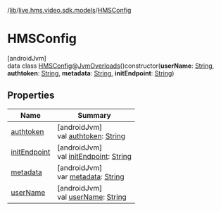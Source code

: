/[lib](/api-reference/android/v2/home/content)/[live.hms.video.sdk.models](../index)/[HMSConfig](index)

# HMSConfig

[androidJvm]\
data class [HMSConfig](index)@[JvmOverloads](https://kotlinlang.org/api/latest/jvm/stdlib/kotlin.jvm/-jvm-overloads/index.html)()constructor(**userName**: [String](https://kotlinlang.org/api/latest/jvm/stdlib/kotlin/-string/index.html), **authtoken**: [String](https://kotlinlang.org/api/latest/jvm/stdlib/kotlin/-string/index.html), **metadata**: [String](https://kotlinlang.org/api/latest/jvm/stdlib/kotlin/-string/index.html), **initEndpoint**: [String](https://kotlinlang.org/api/latest/jvm/stdlib/kotlin/-string/index.html))

## Properties

| Name                          | Summary                                                                                                                               |
| ----------------------------- | ------------------------------------------------------------------------------------------------------------------------------------- |
| [authtoken](authtoken)        | [androidJvm]<br />val [authtoken](authtoken): [String](https://kotlinlang.org/api/latest/jvm/stdlib/kotlin/-string/index.html)        |
| [initEndpoint](init-endpoint) | [androidJvm]<br />val [initEndpoint](init-endpoint): [String](https://kotlinlang.org/api/latest/jvm/stdlib/kotlin/-string/index.html) |
| [metadata](metadata)          | [androidJvm]<br />var [metadata](metadata): [String](https://kotlinlang.org/api/latest/jvm/stdlib/kotlin/-string/index.html)          |
| [userName](user-name)         | [androidJvm]<br />val [userName](user-name): [String](https://kotlinlang.org/api/latest/jvm/stdlib/kotlin/-string/index.html)         |
